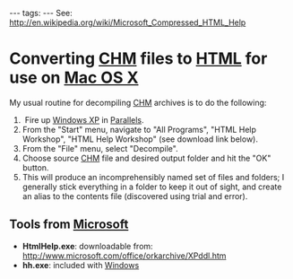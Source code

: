 ---
tags:
---
See: http://en.wikipedia.org/wiki/Microsoft_Compressed_HTML_Help

= Converting [[CHM]] files to [[HTML]] for use on [[Mac OS X]] =

My usual routine for decompiling [[CHM]] archives is to do the following:

# Fire up [[Windows XP]] in [[Parallels]].
# From the "Start" menu, navigate to "All Programs", "HTML Help Workshop", "HTML Help Workshop" (see download link below).
# From the "File" menu, select "Decompile".
# Choose source [[CHM]] file and desired output folder and hit the "OK" button.
# This will produce an incomprehensibly named set of files and folders; I generally stick everything in a folder to keep it out of sight, and create an alias to the contents file (discovered using trial and error).

== Tools from [[Microsoft]] ==

* '''HtmlHelp.exe''': downloadable from: http://www.microsoft.com/office/orkarchive/XPddl.htm
* '''hh.exe''': included with [[Windows]]
